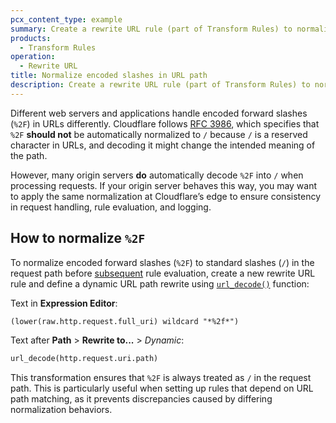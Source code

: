 ```yaml
---
pcx_content_type: example
summary: Create a rewrite URL rule (part of Transform Rules) to normalize encoded forward slashes (`%2F`) in the request path to standard slashes (`/`).
products:
  - Transform Rules
operation:
  - Rewrite URL
title: Normalize encoded slashes in URL path
description: Create a rewrite URL rule (part of Transform Rules) to normalize encoded forward slashes (`%2F`) in the request path to standard slashes (`/`).
---
```



Different web servers and applications handle encoded forward slashes (`%2F`) in URLs differently. Cloudflare follows [RFC 3986](https://datatracker.ietf.org/doc/html/rfc3986), which specifies that `%2F` **should not** be automatically normalized to `/` because `/` is a reserved character in URLs, and decoding it might change the intended meaning of the path.

However, many origin servers **do** automatically decode `%2F` into `/` when processing requests. If your origin server behaves this way, you may want to apply the same normalization at Cloudflare’s edge to ensure consistency in request handling, rule evaluation, and logging.

## How to normalize `%2F`

To normalize encoded forward slashes (`%2F`) to standard slashes (`/`) in the request path before [subsequent](/ruleset-engine/reference/phases-list/) rule evaluation, create a new rewrite URL rule and define a dynamic URL path rewrite using [`url_decode()`](/ruleset-engine/rules-language/functions/#url_decode) function:

<Example>

Text in **Expression Editor**:

```txt
(lower(raw.http.request.full_uri) wildcard "*%2f*")
```

Text after **Path** > **Rewrite to...** > _Dynamic_:

```txt
url_decode(http.request.uri.path)
```

</Example>

This transformation ensures that `%2F` is always treated as `/` in the request path. This is particularly useful when setting up rules that depend on URL path matching, as it prevents discrepancies caused by differing normalization behaviors.